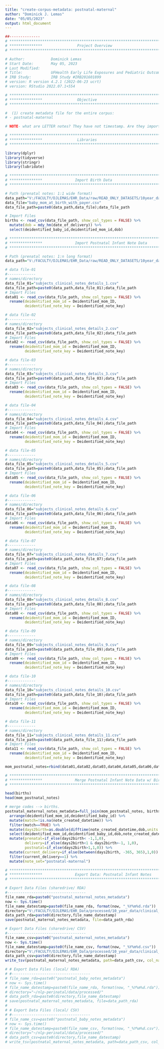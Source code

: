 ```yaml
---
title: "create-corpus-metadata: postnatal-maternal"
author: "Dominick J. Lemas"
date: "05/05/2023"
output: html_document
---
```


```r
##-------------- 
# **************************************************************************** #
# ***************                Project Overview              
# **************************************************************************** #

# Author:            Dominick Lemas 
# Start Date:        May 05, 2023 
# Last Modified:     
# Title:             UFHealth Early Life Exposures and Pediatric Outcomes  
# IRB Study:         IRB Study #IRB201601899
# version: R version 4.2.1 (2022-06-23 ucrt) 
# version: RStudio 2022.07.1+554 

# **************************************************************************** #
# ***************                Objective                     
# **************************************************************************** #

#  (1) create metadata file for the entire corpus:
# - postnatal-maternal 

# NOTE- what are LETTER notes? They have not timestamp. Are they important? Hard to link with specfic delivery without date. 

```


```r

# **************************************************************************** #
# ***************                Libraries                     
# **************************************************************************** #

library(dplyr)
library(tidyverse)
library(stringr)
library(lubridate)

```


```r

# **************************************************************************** #
# ***************               Import Birth Data
# **************************************************************************** #

# Path (prenatal notes: 1:1 wide format)
data_path="V:/FACULTY/DJLEMAS/EHR_Data/raw/READ_ONLY_DATASETS/10year_data/2021/dataset_09_2021/"
data_file="baby_mom_at_birth_with_payer.csv"
data_file_path=paste0(data_path,data_file);data_file_path

# Import Files
births <- read_csv(data_file_path, show_col_types = FALSE) %>%
  mutate(dob = mdy_hm(date_of_delivery)) %>%
  select(deidentified_baby_id,deidentified_mom_id,dob)

```

```r

# **************************************************************************** #
# ***************               Import Postnatal Infant Note Data
# **************************************************************************** #

# Path (prenatal notes: 1:n long format)
data_path="V:/FACULTY/DJLEMAS/EHR_Data/raw/READ_ONLY_DATASETS/10year_data/2021/dataset_11_2021/mom_subjects_clinical_notes_details/"

# data file-01
#-------------
# names/directory
data_file_01="subjects_clinical_notes_details_1.csv"
data_file_path=paste0(data_path,data_file_01);data_file_path
# Import Files
data01 <- read_csv(data_file_path, show_col_types = FALSE) %>%
  rename(deidentified_mom_id = Deidentified_mom_ID,
         deidentified_note_key = Deidentified_note_key) 

# data file-02
#-------------
# names/directory
data_file_02="subjects_clinical_notes_details_2.csv"
data_file_path=paste0(data_path,data_file_02);data_file_path
# Import Files
data02 <- read_csv(data_file_path, show_col_types = FALSE) %>%
  rename(deidentified_mom_id = Deidentified_mom_ID,
         deidentified_note_key = Deidentified_note_key) 

# data file-03
#-------------
# names/directory
data_file_03="subjects_clinical_notes_details_3.csv"
data_file_path=paste0(data_path,data_file_03);data_file_path
# Import Files
data03 <- read_csv(data_file_path, show_col_types = FALSE) %>%
  rename(deidentified_mom_id = Deidentified_mom_ID,
         deidentified_note_key = Deidentified_note_key) 

# data file-04
#-------------
# names/directory
data_file_04="subjects_clinical_notes_details_4.csv"
data_file_path=paste0(data_path,data_file_04);data_file_path
# Import Files
data04 <- read_csv(data_file_path, show_col_types = FALSE) %>%
  rename(deidentified_mom_id = Deidentified_mom_ID,
         deidentified_note_key = Deidentified_note_key) 

# data file-05
#-------------
# names/directory
data_file_05="subjects_clinical_notes_details_5.csv"
data_file_path=paste0(data_path,data_file_05);data_file_path
# Import Files
data05 <- read_csv(data_file_path, show_col_types = FALSE) %>%
  rename(deidentified_mom_id = Deidentified_mom_ID,
         deidentified_note_key = Deidentified_note_key) 

# data file-06
#-------------
# names/directory
data_file_06="subjects_clinical_notes_details_6.csv"
data_file_path=paste0(data_path,data_file_06);data_file_path
# Import Files
data06 <- read_csv(data_file_path, show_col_types = FALSE) %>%
  rename(deidentified_mom_id = Deidentified_mom_ID,
         deidentified_note_key = Deidentified_note_key) 

# data file-07
#-------------
# names/directory
data_file_07="subjects_clinical_notes_details_7.csv"
data_file_path=paste0(data_path,data_file_07);data_file_path
# Import Files
data07 <- read_csv(data_file_path, show_col_types = FALSE) %>%
  rename(deidentified_mom_id = Deidentified_mom_ID,
         deidentified_note_key = Deidentified_note_key) 

# data file-08
#-------------
# names/directory
data_file_08="subjects_clinical_notes_details_8.csv"
data_file_path=paste0(data_path,data_file_08);data_file_path
# Import Files
data08 <- read_csv(data_file_path, show_col_types = FALSE) %>%
  rename(deidentified_mom_id = Deidentified_mom_ID,
         deidentified_note_key = Deidentified_note_key) 

# data file-09
#-------------
# names/directory
data_file_09="subjects_clinical_notes_details_9.csv"
data_file_path=paste0(data_path,data_file_09);data_file_path
# Import Files
data09 <- read_csv(data_file_path, show_col_types = FALSE) %>%
  rename(deidentified_mom_id = Deidentified_mom_ID,
         deidentified_note_key = Deidentified_note_key) 

# data file-10
#-------------
# names/directory
data_file_10="subjects_clinical_notes_details_10.csv"
data_file_path=paste0(data_path,data_file_10);data_file_path
# Import Files
data10 <- read_csv(data_file_path, show_col_types = FALSE) %>%
  rename(deidentified_mom_id = Deidentified_mom_ID,
         deidentified_note_key = Deidentified_note_key) 

# data file-11
#-------------
# names/directory
data_file_11="subjects_clinical_notes_details_11.csv"
data_file_path=paste0(data_path,data_file_11);data_file_path
# Import Files
data11 <- read_csv(data_file_path, show_col_types = FALSE) %>%
  rename(deidentified_mom_id = Deidentified_mom_ID,
         deidentified_note_key = Deidentified_note_key) 

mom_postnatal_notes=rbind(data01,data02,data03,data04,data05,data06,data07,data08,data09,data10,data11)

```

```r

# **************************************************************************** #
# ***************               Merge Postnatal Infant Note Data w/ Births
# **************************************************************************** #

head(births)
head(mom_postnatal_notes) 

# merge codes --> births. 
postnatal_maternal_notes_metadata=full_join(mom_postnatal_notes, births) %>%
  arrange(deidentified_mom_id,deidentified_baby_id) %>%
  mutate(match=!is.na(note_created_datetime)) %>%
  filter(match==TRUE) %>%
  mutate(days2birth=as.double(difftime(note_created_datetime,dob,units ="days"))) %>%
  select(deidentified_mom_id,deidentified_baby_id,dob,note_created_datetime,days2birth,everything()) %>%
  mutate(prenatal=if_else(days2birth< -1,1,0),
         delivery=if_else(days2birth<1 & days2birth>-1, 1,0),
         postnatal=if_else(days2birth>1,1,0)) %>%
  mutate(current_delivery=if_else(between(days2birth, -365, 365),1,0)) %>%
  filter(current_delivery==1) %>%
  mutate(note_set="postnatal-maternal")

```

```r

# **************************************************************************** #
# ***************               Export Data: Postnatal Infant Notes
# **************************************************************************** #

# Export Data Files (sharedrive/ RDA)
#------------------------------------
file_name_rda=paste0("postnatal_maternal_notes_metadata")
now <- Sys.time()
file_name_datestamp=paste0(file_name_rda, format(now, "_%Y%m%d.rda"))
directory="V:/FACULTY/DJLEMAS/EHR_Data/processed/10_year_data/clinical_notes/"
data_path_rda=paste0(directory,file_name_datestamp)
save(postnatal_maternal_notes_metadata, file=data_path_rda)

# Export Data Files (sharedrive/ CSV)
#------------------------------------
file_name_csv=paste0("postnatal_maternal_notes_metadata")
now <- Sys.time()
file_name_datestamp=paste0(file_name_csv, format(now, "_%Y%m%d.csv"))
directory="V:/FACULTY/DJLEMAS/EHR_Data/processed/10_year_data/clinical_notes/"
data_path_csv=paste0(directory,file_name_datestamp)
write_tsv(postnatal_maternal_notes_metadata, path=data_path_csv, col_names=TRUE)

# # Export Data Files (local/ RDA)
# #------------------------------------
# file_name_rda=paste0("postnatal_baby_notes_metadata")
# now <- Sys.time()
# file_name_datestamp=paste0(file_name_rda, format(now, "_%Y%m%d.rda"))
# directory="~/nlp-perinatal/data/processed/"
# data_path_rda=paste0(directory,file_name_datestamp)
# save(postnatal_maternal_notes_metadata, file=data_path_rda)
# 
# # Export Data Files (local/ CSV)
# #------------------------------------
# file_name_csv=paste0("postnatal_baby_notes_metadata")
# now <- Sys.time()
# file_name_datestamp=paste0(file_name_csv, format(now, "_%Y%m%d.csv"))
# directory="~/nlp-perinatal/data/processed/"
# data_path_csv=paste0(directory,file_name_datestamp)
# write_tsv(postnatal_maternal_notes_metadata, path=data_path_csv, col_names=TRUE)

```

